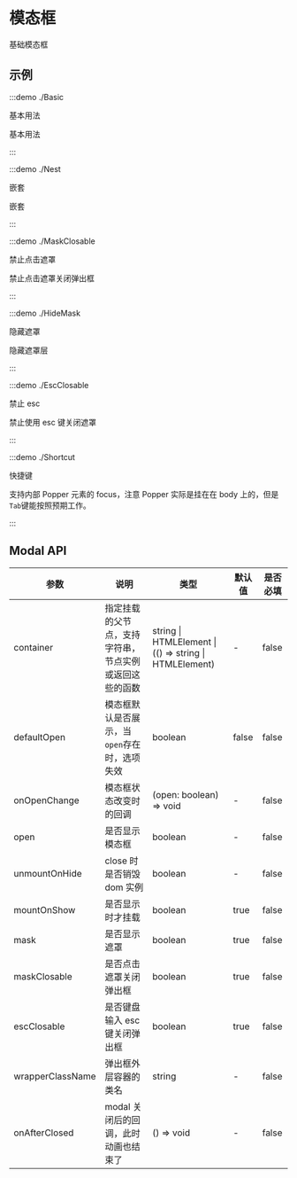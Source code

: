 # 模态框

基础模态框

## 示例

:::demo ./Basic

基本用法

基本用法

:::

:::demo ./Nest

嵌套

嵌套

:::

:::demo ./MaskClosable

禁止点击遮罩

禁止点击遮罩关闭弹出框

:::

:::demo ./HideMask

隐藏遮罩

隐藏遮罩层

:::

:::demo ./EscClosable

禁止 esc

禁止使用 esc 键关闭遮罩

:::

:::demo ./Shortcut

快捷键

支持内部 Popper 元素的 focus，注意 Popper 实际是挂在在 body 上的，但是`Tab`键能按照预期工作。

:::

## Modal API

| 参数 | 说明 | 类型 | 默认值 | 是否必填 |
| --- | --- | --- | --- | --- |
| container | 指定挂载的父节点，支持字符串，节点实例或返回这些的函数 | string \| HTMLElement \| (() => string \| HTMLElement) | - | false |
| defaultOpen | 模态框默认是否展示，当`open`存在时，选项失效 | boolean | false | false |
| onOpenChange | 模态框状态改变时的回调 | (open: boolean) => void | - | false |
| open | 是否显示模态框 | boolean | - | false |
| unmountOnHide | close 时是否销毁 dom 实例 | boolean | - | false |
| mountOnShow | 是否显示时才挂载 | boolean | true | false |
| mask | 是否显示遮罩 | boolean | true | false |
| maskClosable | 是否点击遮罩关闭弹出框 | boolean | true | false |
| escClosable | 是否键盘输入 esc 键关闭弹出框 | boolean | true | false |
| wrapperClassName | 弹出框外层容器的类名 | string | - | false |
| onAfterClosed | modal 关闭后的回调，此时动画也结束了 | () => void | - | false |
